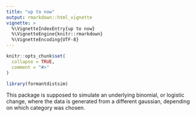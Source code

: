```yaml
---
title: "up to now"
output: rmarkdown::html_vignette
vignette: >
  %\VignetteIndexEntry{up to now}
  %\VignetteEngine{knitr::rmarkdown}
  %\VignetteEncoding{UTF-8}
---
```


```r
knitr::opts_chunk$set(
  collapse = TRUE,
  comment = "#>"
)
```

```r
library(formantdistsim)
```

This package is supposed to simulate an underlying binomial, or logistic change, where the data is generated from a different gaussian, depending on which category was chosen.

```r

```

